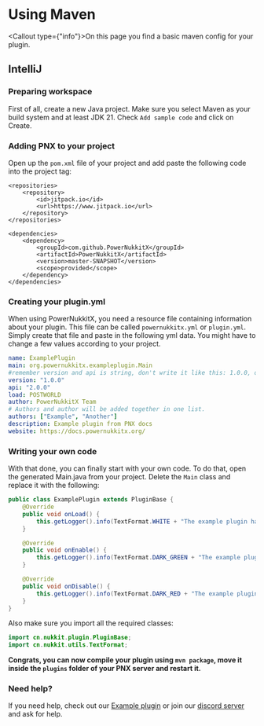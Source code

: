 
# Using Maven

<Callout type={"info"}>On this page you find a basic maven config for your plugin.</Callout>

## IntelliJ

### Preparing workspace
First of all, create a new Java project. Make sure you select Maven as your build system and at least JDK 21.
Check `Add sample code` and click on Create.

### Adding PNX to your project
Open up the `pom.xml` file of your project and add paste the following code into the project tag:
```pom
<repositories>
    <repository>
        <id>jitpack.io</id>
        <url>https://www.jitpack.io</url>
    </repository>
</repositories>

<dependencies>
    <dependency>
        <groupId>com.github.PowerNukkitX</groupId>
        <artifactId>PowerNukkitX</artifactId>
        <version>master-SNAPSHOT</version>
        <scope>provided</scope>
    </dependency>
</dependencies>
```

### Creating your plugin.yml
When using PowerNukkitX, you need a resource file containing information about your plugin.
This file can be called `powernukkitx.yml` or `plugin.yml`.
Simply create that file and paste in the following yml data. You might have to change a few values according to your project.
```yml
name: ExamplePlugin
main: org.powernukkitx.exampleplugin.Main
#remember version and api is string, don't write it like this: 1.0.0, or there will be an exception
version: "1.0.0"
api: "2.0.0"
load: POSTWORLD
author: PowerNukkitX Team
# Authors and author will be added together in one list.
authors: ["Example", "Another"]
description: Example plugin from PNX docs
website: https://docs.powernukkitx.org/
```

### Writing your own code
With that done, you can finally start with your own code. To do that, open the generated Main.java from your project.
Delete the `Main` class and replace it with the following:
```java
public class ExamplePlugin extends PluginBase {
    @Override
    public void onLoad() {
        this.getLogger().info(TextFormat.WHITE + "The example plugin has been loaded!");
    }

    @Override
    public void onEnable() {
        this.getLogger().info(TextFormat.DARK_GREEN + "The example plugin has been successfully launched!");
    }

    @Override
    public void onDisable() {
        this.getLogger().info(TextFormat.DARK_RED + "The example plugin has been disabled!");
    }
}
```

Also make sure you import all the required classes:
```java
import cn.nukkit.plugin.PluginBase;
import cn.nukkit.utils.TextFormat;
```

**Congrats, you can now compile your plugin using `mvn package`, move it inside the `plugins` folder of your PNX server and restart it.**

### Need help?
If you need help, check out our <a href="https://github.com/PowerNukkitX/ExamplePlugin-Maven">Example plugin</a> or join our <a href="https://discord.powernukkitx.org">discord server</a> and ask for help.